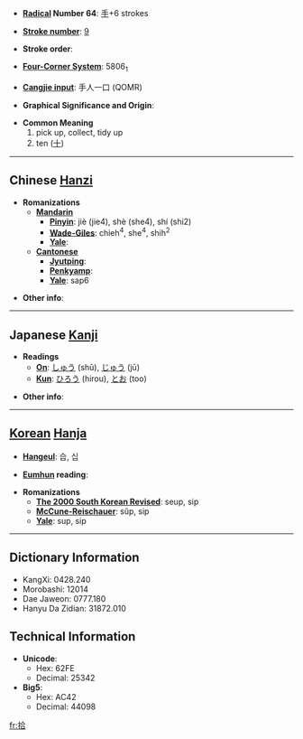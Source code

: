 * '''[[Wiktionary:Chinese radical index| Radical]] Number 64''': [[Wiktionary:Chinese radical index 手|手]]+6 strokes

* '''[[Wiktionary:Chinese total strokes index|Stroke number]]''': [[Wiktionary:Chinese total strokes index 9|9]]

* '''Stroke order''': 

* '''[[Wiktionary:Chinese four corner index|Four-Corner System]]''': 5806<sub>1</sub>

* '''[[Wiktionary:Chinese Cangjie index|Cangjie input]]''': 手人一口 (QOMR)

* '''Graphical Significance and Origin''': 

* '''Common Meaning'''
*#pick up, collect, tidy up
*# ten ([[十]])


----

== Chinese [[Hanzi]] ==

* '''Romanizations'''
** '''[[Mandarin]]'''
*** '''[[Pinyin]]''': jiè (jie4), shè (she4), shí (shi2)
*** '''[[Wade-Giles]]''': chieh<sup>4</sup>, she<sup>4</sup>, shih<sup>2</sup>
*** '''[[Yale]]''': 
** '''[[Cantonese]]'''
*** '''[[Jyutping]]''':
*** '''[[Penkyamp]]''': 
*** '''[[Yale]]''': sap6

* '''Other info''': 

----

== Japanese [[Kanji]] ==

* '''Readings'''
** '''[[On]]''': [[しゅう]] (shū), [[じゅう]] (jū)
** '''[[Kun]]''': [[ひろう]] (hirou), [[とお]] (too)

* '''Other info''':  

----

== [[Korean]] [[Hanja]] ==

* '''[[Hangeul]]''': 습, 십

* '''[[Eumhun]] reading''': 

* '''Romanizations'''
** '''[[The 2000 South Korean Revised Romanization|The 2000 South Korean Revised]]''': seup, sip
** '''[[McCune-Reischauer]]''': sŭp, sip
** '''[[Yale]]''': sup, sip

----

== Dictionary Information ==

* KangXi: 0428.240
* Morobashi: 12014
* Dae Jaweon: 0777.180
* Hanyu Da Zidian: 31872.010

== Technical Information ==

* '''Unicode''':
** Hex: 62FE
** Decimal: 25342
* '''Big5''':
** Hex: AC42
** Decimal: 44098
[[fr:拾]]